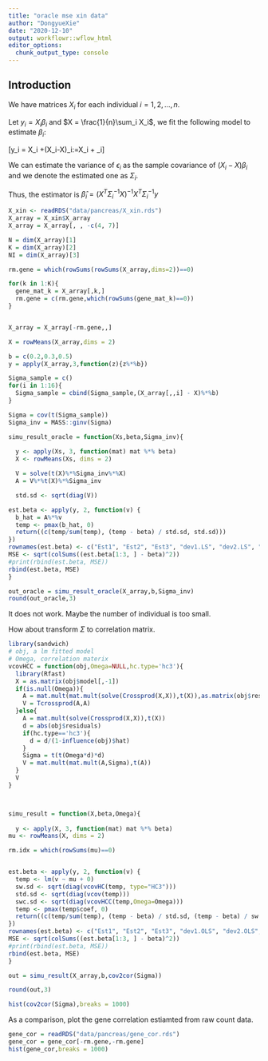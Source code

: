 ```yaml
---
title: "oracle mse xin data"
author: "DongyueXie"
date: "2020-12-10"
output: workflowr::wflow_html
editor_options:
  chunk_output_type: console
---
```


## Introduction

We have matrices $X_i$ for each individual $i = 1,2,...,n$. 

Let $y_i = X_i\beta_i$ and $X = \frac{1}{n}\sum_i X_i$, we fit the following model to estimate $\beta_i$:

\[y_i  =  X\beta_i +(X_i-X)\beta_i:=X\beta_i + \epsilon_i\]

We can estimate the variance of $\epsilon_i$ as the sample covariance of $(X_i-X)\beta_i$ and we denote the estimated one as $\Sigma_i$.

Thus, the estimator is $\hat\beta_i = (X^T\Sigma_i^{-1}X)^{-1}X^T\Sigma_i^{-1}y$



```r
X_xin <- readRDS("data/pancreas/X_xin.rds")
X_array = X_xin$X_array
X_array = X_array[, , -c(4, 7)]

N = dim(X_array)[1]
K = dim(X_array)[2]
NI = dim(X_array)[3]

rm.gene = which(rowSums(rowSums(X_array,dims=2))==0)

for(k in 1:K){
  gene_mat_k = X_array[,k,]
  rm.gene = c(rm.gene,which(rowSums(gene_mat_k)==0))
}


X_array = X_array[-rm.gene,,]

X = rowMeans(X_array,dims = 2)

b = c(0.2,0.3,0.5)
y = apply(X_array,3,function(z){z%*%b})

Sigma_sample = c()
for(i in 1:16){
  Sigma_sample = cbind(Sigma_sample,(X_array[,,i] - X)%*%b)
}

Sigma = cov(t(Sigma_sample))
Sigma_inv = MASS::ginv(Sigma)

simu_result_oracle = function(Xs,beta,Sigma_inv){
  
  y <- apply(Xs, 3, function(mat) mat %*% beta)
  X <- rowMeans(Xs, dims = 2)

  V = solve(t(X)%*%Sigma_inv%*%X)
  A = V%*%t(X)%*%Sigma_inv

  std.sd <- sqrt(diag(V))

est.beta <- apply(y, 2, function(v) {
  b_hat = A%*%v
  temp <- pmax(b_hat, 0)
  return((c(temp/sum(temp), (temp - beta) / std.sd, std.sd)))
})
rownames(est.beta) <- c("Est1", "Est2", "Est3", "dev1.LS", "dev2.LS", "dev3.LS", "sd1.LS", "sd2.LS", "sd3.LS")
MSE <- sqrt(colSums((est.beta[1:3, ] - beta)^2))
#print(rbind(est.beta, MSE))
rbind(est.beta, MSE)
}

out_oracle = simu_result_oracle(X_array,b,Sigma_inv)
round(out_oracle,3)
```

It does not work. Maybe the number of individual is too small. 


How about transform $\Sigma$ to correlation matrix.

```r
library(sandwich)
# obj, a lm fitted model
# Omega, correlation materix
vcovHCC = function(obj,Omega=NULL,hc.type='hc3'){
  library(Rfast)
  X = as.matrix(obj$model[,-1])
  if(is.null(Omega)){
    A = mat.mult(mat.mult(solve(Crossprod(X,X)),t(X)),as.matrix(obj$residuals))
    V = Tcrossprod(A,A)
  }else{
    A = mat.mult(solve(Crossprod(X,X)),t(X))
    d = abs(obj$residuals)
    if(hc.type=='hc3'){
      d = d/(1-influence(obj)$hat)
    }
    Sigma = t(t(Omega*d)*d)
    V = mat.mult(mat.mult(A,Sigma),t(A))
  }
  V
}



simu_result = function(X,beta,Omega){
  
  y <- apply(X, 3, function(mat) mat %*% beta)
mu <- rowMeans(X, dims = 2)

rm.idx = which(rowSums(mu)==0)


est.beta <- apply(y, 2, function(v) {
  temp <- lm(v ~ mu + 0)
  sw.sd <- sqrt(diag(vcovHC(temp, type="HC3")))
  std.sd <- sqrt(diag(vcov(temp)))
  swc.sd <- sqrt(diag(vcovHCC(temp,Omega=Omega)))
  temp <- pmax(temp$coef, 0)
  return((c(temp/sum(temp), (temp - beta) / std.sd, (temp - beta) / sw.sd, (temp - beta) / swc.sd,std.sd,sw.sd,swc.sd)))
})
rownames(est.beta) <- c("Est1", "Est2", "Est3", "dev1.OLS", "dev2.OLS", "dev3.OLS", "dev1.sandwich", "dev2.sandwich", "dev3.sandwich","dev1.sandwich.cor", "dev2.sandwich.cor", "dev3.sandwich.cor","sd1.OLS", "sd2.OLS", "sd3.OLS", "sd1.sandwich", "sd2.sandwich", "sd3.sandwich","sd1.sandwich.cor", "sd2.sandwich.cor", "sd3.sandwich.cor")
MSE <- sqrt(colSums((est.beta[1:3, ] - beta)^2))
#print(rbind(est.beta, MSE))
rbind(est.beta, MSE)
}

out = simu_result(X_array,b,cov2cor(Sigma))

round(out,3)
```

```r
hist(cov2cor(Sigma),breaks = 1000)
```

As a comparison, plot the gene correlation estiamted from raw count data.

```r
gene_cor = readRDS("data/pancreas/gene_cor.rds")
gene_cor = gene_cor[-rm.gene,-rm.gene]
hist(gene_cor,breaks = 1000)
```



